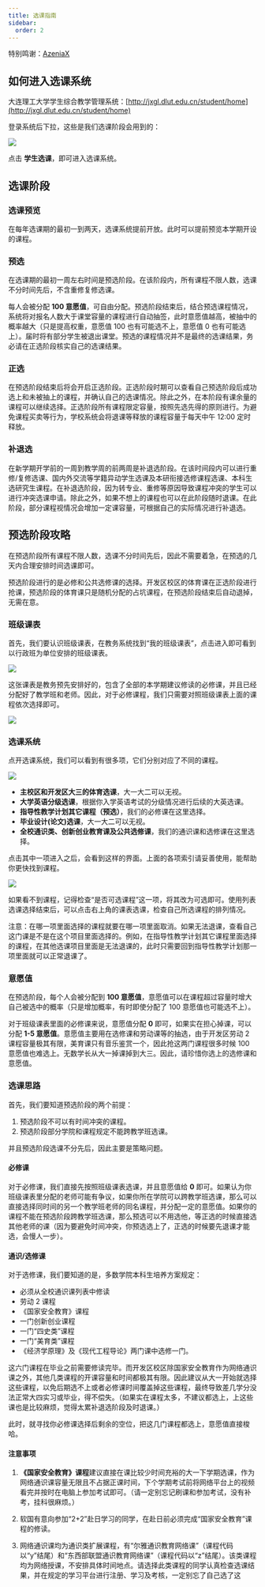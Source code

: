 ```yaml
---
title: 选课指南
sidebar:
  order: 2
---
```


特别鸣谢：[AzeniaX](https://github.com/AzeniaX)

## 如何进入选课系统

大连理工大学学生综合教学管理系统：[http://jxgl.dlut.edu.cn/student/home](http://jxgl.dlut.edu.cn/student/home)

登录系统后下拉，这些是我们选课阶段会用到的：

![](../../../assets/images/curricula-variable-entry.jpg)

点击 **学生选课**，即可进入选课系统。

## 选课阶段

### 选课预览

在每年选课期的最初一到两天，选课系统提前开放。此时可以提前预览本学期开设的课程。

### 预选

在选课期的最初一周左右时间是预选阶段。在该阶段内，所有课程不限人数，选课不分时间先后，不含重修复修选课。

每人会被分配 **100 意愿值**，可自由分配。预选阶段结束后，结合预选课程情况，系统将对报名人数大于课堂容量的课程进行自动抽签，此时意愿值越高，被抽中的概率越大（只是提高权重，意愿值 100 也有可能选不上，意愿值 0 也有可能选上）。届时将有部分学生被退出课堂。预选的课程情况并不是最终的选课结果，务必请在正选阶段核实自己的选课结果。

### 正选

在预选阶段结束后将会开启正选阶段。正选阶段时期可以查看自己预选阶段后成功选上和未被抽上的课程，并确认自己的选课情况。除此之外，在本阶段有课余量的课程可以继续选择。正选阶段所有课程限定容量，按照先选先得的原则进行。为避免课程买卖等行为，学校系统会将退课等释放的课程容量于每天中午 12:00 定时释放。

### 补退选

在新学期开学前的一周到教学周的前两周是补退选阶段。在该时间段内可以进行重修/复修选课、国内外交流等学籍异动学生选课及本研衔接选修课程选课、本科生选研究生课程。在补退选阶段，因为转专业、重修等原因导致课程冲突的学生可以进行冲突选课申请。除此之外，如果不想上的课程也可以在此阶段随时退课。在此阶段，部分课程视情况会增加一定课容量，可根据自己的实际情况进行补退选。

## 预选阶段攻略

在预选阶段所有课程不限人数，选课不分时间先后，因此不需要着急，在预选的几天内合理安排时间选课即可。

预选阶段进行的是必修和公共选修课的选择。开发区校区的体育课在正选阶段进行抢课，预选阶段的体育课只是随机分配的占坑课程，在预选阶段结束后自动退掉，无需在意。

### 班级课表

首先，我们要认识班级课表，在教务系统找到“我的班级课表”，点击进入即可看到以行政班为单位安排的班级课表。

![](../../../assets/images/class-schedule-entry.jpg)

这张课表是教务预先安排好的，包含了全部的本学期建议修读的必修课，并且已经分配好了教学班和老师。因此，对于必修课程，我们只需要对照班级课表上面的课程依次选择即可。

![](../../../assets/images/class-schedule.jpg)

### 选课系统

点开选课系统，我们可以看到有很多项，它们分别对应了不同的课程。

![](../../../assets/images/curricula-variable-system.jpg)

- **主校区和开发区大三的体育选课**，大一大二可以无视。
- **大学英语分级选课**，根据你入学英语考试的分级情况进行后续的大英选课。
- **指导性教学计划其它课程（预选）**，我们的必修课在这里选择。
- **毕业设计(论文)选课**，大一大二可以无视。
- **全校通识类、创新创业教育课及公共选修课**，我们的通识课和选修课在这里选择。

点击其中一项进入之后，会看到这样的界面。上面的各项索引请妥善使用，能帮助你更快找到课程。

![](../../../assets/images/curricula-variable-system-one.jpg)

如果看不到课程，记得检查“是否可选课程”这一项，将其改为可选即可。使用列表选课选择结束后，可以点击右上角的课表选课，检查自己所选课程的排列情况。

注意：在哪一项里面选择的课程就要在哪一项里面取消。如果无法退课，查看自己这门课是不是在这个项目里面选择的。例如，在指导性教学计划其它课程里面选择的课程，在其他选课项目里面是无法退课的，此时只需要回到指导性教学计划那一项里面就可以正常退课了。

### 意愿值

在预选阶段，每个人会被分配到 **100 意愿值**，意愿值可以在课程超过容量时增大自己被选中的概率（只是增加概率，有时即使分配了 100 意愿值也可能选不上）。

对于班级课表里面的必修课来说，意愿值分配 **0** 即可，如果实在担心掉课，可以分配 **1-5 意愿值**。意愿值主要用在选修课和劳动课等的抽选，由于开发区劳动 2 课程容量极其有限，美育课只有音乐鉴赏一个，因此抢这两门课程很多时候 100 意愿值也难选上。无数学长从大一掉课掉到大三。因此，请珍惜你选上的选修课和意愿值。

### 选课思路

首先，我们要知道预选阶段的两个前提：

1. 预选阶段不可以有时间冲突的课程。
2. 预选阶段部分学院和课程规定不能跨教学班选课。

并且预选阶段选课不分先后，因此主要是策略问题。

#### 必修课

对于必修课，我们直接先按照班级课表选课，并且意愿值给 **0** 即可。如果认为你班级课表里分配的老师可能有争议，如果你所在学院可以跨教学班选课，那么可以直接选择同时间的另一个教学班老师的同名课程，并分配一定的意愿值。如果你的课程不能在预选阶段跨教学班选课，那么预选可以不用选他，等正选的时候直接选其他老师的课（因为要避免时间冲突，你预选选上了，正选的时候要先退课才能选，会慢人一步）。

#### 通识/选修课

对于选修课，我们要知道的是，多数学院本科生培养方案规定：

- 必须从全校通识课列表中修读
- 劳动 2 课程
- 《国家安全教育》课程
- 一门创新创业课程
- 一门“四史类”课程
- 一门“美育类”课程
- 《经济学原理》及《现代工程导论》两门课中选修一门。

这六门课程在毕业之前需要修读完毕。而开发区校区除国家安全教育作为网络通识课之外，其他几类课程的开课容量和时间都极其有限。因此建议从大一开始就选择这些课程，以免后期选不上或者必修课时间覆盖掉这些课程，最终导致差几学分没法正常大四实习或毕业，得不偿失。（如果实在课程太多，不建议都选上，上这些课也是比较麻烦，觉得太累补退选阶段及时退课。）

此时，就寻找你必修课选择后剩余的空位，把这几门课程都选上，意愿值直接梭哈。

#### 注意事项

1. **《国家安全教育》课程**建议直接在课比较少时间充裕的大一下学期选课，作为网络通识课容量无限且不占据正课时间，下个学期考试前将网络平台上的视频看完并按时在电脑上参加考试即可。（请一定别忘记刷课和参加考试，没有补考，挂科很麻烦。）
2. 软国有意向参加“2+2”赴日学习的同学，在赴日前必须完成“国家安全教育”课程的修读。

3. 网络通识课均为通识类扩展课程，有“尔雅通识教育网络课”（课程代码以“y”结尾）和“东西部联盟通识教育网络课”（课程代码以“z”结尾）。该类课程均为网络授课，不安排具体时间地点。请选择此类课程的同学认真检查选课结果，并在规定的学习平台进行注册、学习及考核，一定别忘了自己选了这
